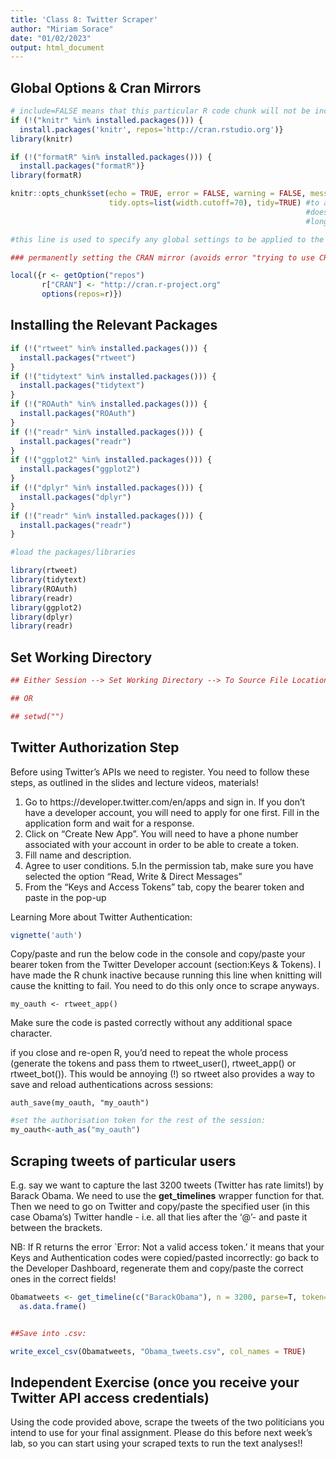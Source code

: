 ```yaml
---
title: 'Class 8: Twitter Scraper'
author: "Miriam Sorace"
date: "01/02/2023"
output: html_document
---
```


## Global Options & Cran Mirrors ##

```r
# include=FALSE means that this particular R code chunk will not be included in the final report. Useful for global settings or bits of code that might not be necessary to show in the final report (settings/set-up lines of code).
if (!("knitr" %in% installed.packages())) {
  install.packages('knitr', repos='http://cran.rstudio.org')}
library(knitr)

if (!("formatR" %in% installed.packages())) {
  install.packages("formatR")}
library(formatR)

knitr::opts_chunk$set(echo = TRUE, error = FALSE, warning = FALSE, message = FALSE, fig.align = "center",
                      tidy.opts=list(width.cutoff=70), tidy=TRUE) #to avoid source code going out of bounds
                                                                  #does not work if single var name is too
                                                                  #long though, as in point 5 below!  

#this line is used to specify any global settings to be applied to the R Markdown script.   The example sets all code chunks as “echo=TRUE”, meaning they will be included in the final rendered version, whereas error/warning messages or any other messages from R will not be displayed in the final, 'knitted' R Markdown file.

### permanently setting the CRAN mirror (avoids error "trying to use CRAN without setting a mirror")

local({r <- getOption("repos")
       r["CRAN"] <- "http://cran.r-project.org"
       options(repos=r)})

```


## Installing the Relevant Packages ##

```r

if (!("rtweet" %in% installed.packages())) {
  install.packages("rtweet")
}
if (!("tidytext" %in% installed.packages())) {
  install.packages("tidytext")
}
if (!("ROAuth" %in% installed.packages())) {
  install.packages("ROAuth")
}
if (!("readr" %in% installed.packages())) {
  install.packages("readr")
}
if (!("ggplot2" %in% installed.packages())) {
  install.packages("ggplot2")
}
if (!("dplyr" %in% installed.packages())) {
  install.packages("dplyr")
}
if (!("readr" %in% installed.packages())) {
  install.packages("readr")
}

#load the packages/libraries

library(rtweet)
library(tidytext)
library(ROAuth)
library(readr)
library(ggplot2)
library(dplyr)
library(readr)

```

## Set Working Directory ##

```r
## Either Session --> Set Working Directory --> To Source File Location (should do it automatically, but only when knitting - so, if you want to run the code bit by bit first do set the wd here). To Source File Location means that the data will be imported and saved IN THE SAME FOLDER where you saved the RMarkdown file you're working with!

## OR

## setwd("")

```


## Twitter Authorization Step ##

Before using Twitter's APIs we need to register. You need to follow these steps, as outlined in the slides and lecture videos, materials!

1. Go to https://developer.twitter.com/en/apps and sign in. If you don’t have a developer account, you will need to apply for one first. Fill in the application form and wait for a response.
2. Click on “Create New App”. You will need to have a phone number associated with your account in order to be able to create a token.
3. Fill name and description.
4. Agree to user conditions.
5.In the permission tab, make sure you have selected the option "Read, Write & Direct Messages"
6. From the “Keys and Access Tokens” tab, copy the bearer token and paste in the pop-up


Learning More about Twitter Authentication:

```r
vignette('auth') 
```

Copy/paste and run the below code in the console and copy/paste your bearer token from the Twitter Developer account (section:Keys & Tokens). I have made the R chunk inactive because running this line when knitting will cause the knitting to fail. You need to do this only once to scrape anyways.

```
my_oauth <- rtweet_app()
```

Make sure the code is pasted correctly without any additional space character.


if you close and re-open R, you’d need to repeat the whole process (generate the tokens and pass them to rtweet_user(), rtweet_app() or rtweet_bot()). This would be annoying (!) so rtweet also provides a way to save and reload authentications across sessions:

```
auth_save(my_oauth, "my_oauth")
```

```r
#set the authorisation token for the rest of the session:
my_oauth<-auth_as("my_oauth")
```



## Scraping tweets of particular users ##

E.g. say we want to capture the last 3200 tweets (Twitter has rate limits!) by Barack Obama. We need to use the **get_timelines** wrapper function for that. Then we need to go on Twitter and copy/paste the specified user (in this case Obama's) Twitter handle - i.e. all that lies after the '@'- and paste it between the brackets.

NB: If R returns the error `Error: Not a valid access token.' it means that your Keys and Authentication codes were copied/pasted incorrectly: go back to the Developer Dashboard, regenerate them and copy/paste the correct ones in the correct fields!

```r
Obamatweets <- get_timeline(c("BarackObama"), n = 3200, parse=T, token=my_oauth) %>%
  as.data.frame()


##Save into .csv:

write_excel_csv(Obamatweets, "Obama_tweets.csv", col_names = TRUE)

```


## Independent Exercise (once you receive your Twitter API access credentials) ##

Using the code provided above, scrape the tweets of the two politicians you intend to use for your final assignment. Please do this before next week's lab, so you can start using your scraped texts to run the text analyses!!

```r

```

